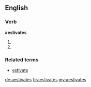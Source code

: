 ==English==
===Verb===
'''aestivates'''
#{{en-third-person singular of|aestivate}}
#{{alternative spelling of|estivates}}

===Related terms===
* [[estivate]]

[[de:aestivates]]
[[fr:aestivates]]
[[my:aestivates]]